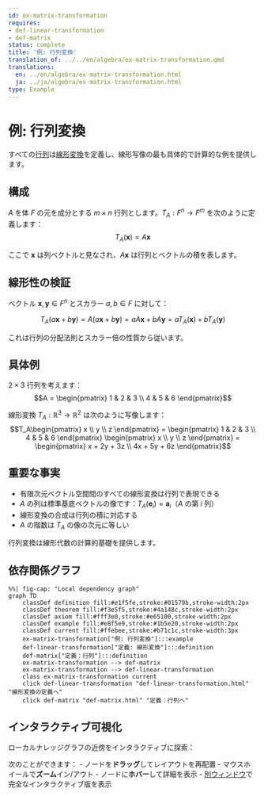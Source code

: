```yaml
---
id: ex-matrix-transformation
requires:
- def-linear-transformation
- def-matrix
status: complete
title: '例: 行列変換'
translation_of: ../../en/algebra/ex-matrix-transformation.qmd
translations:
  en: ../en/algebra/ex-matrix-transformation.html
  ja: ../ja/algebra/ex-matrix-transformation.html
type: Example
---
```


# 例: 行列変換 {#ex-matrix-transformation}

すべての[行列](def-matrix.qmd)は[線形変換](def-linear-transformation.qmd)を定義し、線形写像の最も具体的で計算的な例を提供します。

## 構成

$A$ を体 $F$ の元を成分とする $m \times n$ 行列とします。$T_A: F^n \to F^m$ を次のように定義します：
$$T_A(\mathbf{x}) = A\mathbf{x}$$

ここで $\mathbf{x}$ は列ベクトルと見なされ、$A\mathbf{x}$ は行列とベクトルの積を表します。

## 線形性の検証

ベクトル $\mathbf{x}, \mathbf{y} \in F^n$ とスカラー $a, b \in F$ に対して：

$$T_A(a\mathbf{x} + b\mathbf{y}) = A(a\mathbf{x} + b\mathbf{y}) = aA\mathbf{x} + bA\mathbf{y} = aT_A(\mathbf{x}) + bT_A(\mathbf{y})$$

これは行列の分配法則とスカラー倍の性質から従います。

## 具体例

$2 \times 3$ 行列を考えます：
$$A = \begin{pmatrix} 1 & 2 & 3 \\ 4 & 5 & 6 \end{pmatrix}$$

線形変換 $T_A: \mathbb{R}^3 \to \mathbb{R}^2$ は次のように写像します：
$$T_A\begin{pmatrix} x \\ y \\ z \end{pmatrix} = \begin{pmatrix} 1 & 2 & 3 \\ 4 & 5 & 6 \end{pmatrix} \begin{pmatrix} x \\ y \\ z \end{pmatrix} = \begin{pmatrix} x + 2y + 3z \\ 4x + 5y + 6z \end{pmatrix}$$

## 重要な事実

- 有限次元ベクトル空間間のすべての線形変換は行列で表現できる
- $A$ の列は標準基底ベクトルの像です：$T_A(\mathbf{e}_i) = \mathbf{a}_i$（$A$ の第 $i$ 列）
- 線形変換の合成は行列の積に対応する
- $A$ の階数は $T_A$ の像の次元に等しい

行列変換は線形代数の計算的基礎を提供します。

## 依存関係グラフ

```mermaid
%%| fig-cap: "Local dependency graph"
graph TD
    classDef definition fill:#e1f5fe,stroke:#01579b,stroke-width:2px
    classDef theorem fill:#f3e5f5,stroke:#4a148c,stroke-width:2px
    classDef axiom fill:#fff3e0,stroke:#e65100,stroke-width:2px
    classDef example fill:#e8f5e9,stroke:#1b5e20,stroke-width:2px
    classDef current fill:#ffebee,stroke:#b71c1c,stroke-width:3px
    ex-matrix-transformation["例: 行列変換"]:::example
    def-linear-transformation["定義: 線形変換"]:::definition
    def-matrix["定義：行列"]:::definition
    ex-matrix-transformation --> def-matrix
    ex-matrix-transformation --> def-linear-transformation
    class ex-matrix-transformation current
    click def-linear-transformation "def-linear-transformation.html" "線形変換の定義へ"
    click def-matrix "def-matrix.html" "定義：行列へ"
```

## インタラクティブ可視化

ローカルナレッジグラフの近傍をインタラクティブに探索：

::: {.graph-viz data-id="ex-matrix-transformation" data-width="700" data-height="500"}
:::

次のことができます：
- ノードを**ドラッグ**してレイアウトを再配置
- マウスホイールで**ズーム**イン/アウト
- ノードに**ホバー**して詳細を表示
- [別ウィンドウ](../../output/interactive/ex-matrix-transformation.html){target="_blank"}で完全なインタラクティブ版を表示
